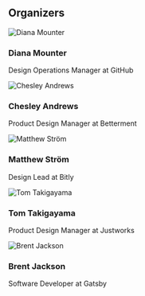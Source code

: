 
<Section>

## Organizers

<MediaCards>

![Diana Mounter](https://user-images.githubusercontent.com/334891/45935813-4852c000-bf7d-11e8-8e97-8ae77ab85086.jpg)

### Diana Mounter

Design Operations Manager at GitHub

![Chesley Andrews](https://pbs.twimg.com/profile_images/807319789521825793/pVkgDhPm_400x400.jpg)

### Chesley Andrews

Product Design Manager at Betterment


![Matthew Ström](https://pbs.twimg.com/profile_images/1130934092248342528/q7NQsSzz_400x400.jpg)

### Matthew Ström

Design Lead at Bitly

![Tom Takigayama](https://pbs.twimg.com/profile_images/746829844026114049/N-gpR7I4_400x400.jpg)

### Tom Takigayama

Product Design Manager at Justworks

![Brent Jackson](https://user-images.githubusercontent.com/334891/45935737-6f5cc200-bf7c-11e8-8c59-d1b91ae43f70.jpg)

### Brent Jackson

Software Developer at Gatsby

</MediaCards>

</Section>
